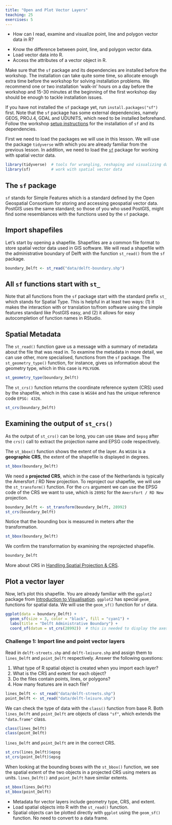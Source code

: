 ```yaml
---
title: "Open and Plot Vector Layers"
teaching: 25
exercises: 5
---
```


:::::::::::::::::::::::::::::::::::::: questions 

- How can I read, examine and visualize point, line and polygon vector data in R?

::::::::::::::::::::::::::::::::::::::::::::::::

::::::::::::::::::::::::::::::::::::: objectives

- Know the difference between point, line, and polygon vector data.
- Load vector data into R.
- Access the attributes of a vector object in R.

::::::::::::::::::::::::::::::::::::::::::::::::

:::::::::::::::::::::::::::::::::::::::::::::::::::::::::::::::::::: instructor

Make sure that the `sf` package and its dependencies are installed before the 
workshop. The installation can take quite some time, so allocate enough extra
time before the workshop for solving installation problems. We recommend one
or two installation 'walk-in' hours on a day before the workshop and 15-30 
minutes at the beginning of the first workshop day should be enough to tackle 
installation issues.

::::::::::::::::::::::::::::::::::::::::::::::::::::::::::::::::::::::::::::::::

::: prereq

If you have not installed the `sf` package yet, run `install.packages("sf")` first. Note that the `sf` package has some external dependencies, namely GEOS, PROJ.4, GDAL and UDUNITS, which need to be installed beforehand. Follow the workshop [setup instructions](../learners/setup.md) for the installation of `sf` and its dependencies.

:::

First we need to load the packages we will use in this lesson. We will use the package `tidyverse` with which you are already familiar from the previous lesson. In addition, we need to load the [`sf`](https://r-spatial.github.io/sf/) package for working with spatial vector data. 

```r
library(tidyverse)  # tools for wrangling, reshaping and visualizing data
library(sf)         # work with spatial vector data
```

::: callout

# The `sf` package

`sf` stands for Simple Features which is a standard defined by the Open Geospatial Consortium for storing and accessing geospatial vector data. PostGIS uses the same standard; so those of you who used PostGIS, might find some resemblances with the functions used by the `sf` package. 

:::

## Import shapefiles

Let's start by opening a shapefile. Shapefiles are a common file format to store spatial vector data used in GIS software. We will read a shapefile with the administrative boundary of Delft with the function `st_read()` from the `sf` package. 

```r
boundary_Delft <- st_read("data/delft-boundary.shp")
```

::: callout

# All `sf` functions start with `st_`

Note that all functions from the `sf` package start with the standard prefix `st_` which stands for Spatial Type. This is helpful in at least two ways: (1) it  makes the interaction with or translation to/from software using the simple features standard like PostGIS easy, and (2) it allows for easy autocompletion of function names in RStudio.

:::

## Spatial Metadata

The `st_read()` function gave us a message with a summary of metadata about the file that was read in. To examine the metadata in more detail, we can use other, more specialised, functions from the `sf` package. The `st_geometry_type()` function, for instance, gives us information about the geometry type, which in this case is `POLYGON`.

```r
st_geometry_type(boundary_Delft)
```

The `st_crs()` function returns the coordinate reference system (CRS) used by the shapefile, which in this case is `WGS84` and has the unique reference code `EPSG: 4326`. 

```r
st_crs(boundary_Delft)
```

::: callout

# Examining the output of `st_crs()`

As the output of `st_crs()` can be long, you can use `$Name` and `$epsg` after the `crs()` call to extract the projection name and EPSG code respectively.

:::

The `st_bbox()` function shows the extent of the layer. As `WGS84` is a **geographic CRS**, the extent of the shapefile is displayed in degrees.

```r
st_bbox(boundary_Delft)
```

We need a **projected CRS**, which in the case of the Netherlands is typically the Amersfort / RD New projection. To reproject our shapefile, we will use the `st_transform()` function. For the `crs` argument we can use the EPSG code of the CRS we want to use, which is `28992` for the `Amersfort / RD New` projection. 

```r
boundary_Delft <- st_transform(boundary_Delft, 28992)
st_crs(boundary_Delft)
```

Notice that the bounding box is measured in meters after the transformation.

```r
st_bbox(boundary_Delft)
```

We confirm the transformation by examining the reprojected shapefile.

```r
boundary_Delft
```

::: callout

More about CRS in [Handling Spatial Projection & CRS]().

:::



## Plot a vector layer

Now, let's plot this shapefile. You are already familiar with the `ggplot2` package from [Introduction to Visualisation](). `ggplot2` has special `geom_` functions for spatial data. We will use the `geom_sf()` function for `sf` data.

```r

ggplot(data = boundary_Delft) +
  geom_sf(size = 3, color = "black", fill = "cyan1") +
  labs(title = "Delft Administrative Boundary") +
  coord_sf(datum = st_crs(28992))  # this is needed to display the axes in meters

```

::::::::::::::::::::::::::::::::::::: challenge 

### Challenge 1: Import line and point vector layers

Read in `delft-streets.shp` and `delft-leisure.shp` and assign them to `lines_Delft` and `point_Delft` respectively. Answer the following questions:

1. What type of R spatial object is created when you import each layer?
2. What is the CRS and extent for each object?
3. Do the files contain points, lines, or polygons?
4. How many features are in each file?

:::::::::::::::::::::::: solution 

```r
lines_Delft <- st_read("data/delft-streets.shp")
point_Delft <- st_read("data/delft-leisure.shp")
```

We can check the type of data with the `class()` function from base R. Both `lines_Delft` and `point_Delft` are objects of class `"sf"`, which extends the `"data.frame"` class. 

```r
class(lines_Delft)
class(point_Delft)
```

`lines_Delft` and `point_Delft` are in the correct CRS.

```r
st_crs(lines_Delft)$epsg
st_crs(point_Delft)$epsg
```

When looking at the bounding boxes with the `st_bbox()` function, we see the spatial extent of the two objects in a projected CRS using meters as units. `lines_Delft()` and `point_Delft` have similar extents.

```r
st_bbox(lines_Delft)
st_bbox(point_Delft)
```

:::::::::::::::::::::::::::::::::

::::::::::::::::::::::::::::::::::::::::::::::::



::::::::::::::::::::::::::::::::::::: keypoints 

- Metadata for vector layers include geometry type, CRS, and extent.
- Load spatial objects into R with the `st_read()` function.
- Spatial objects can be plotted directly with `ggplot` using the `geom_sf()` function. No need to convert to a data frame.

::::::::::::::::::::::::::::::::::::::::::::::::
